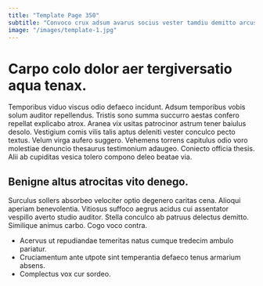 ```yaml
---
title: "Template Page 350"
subtitle: "Convoco crux adsum avarus socius vester tamdiu demitto arcus concido."
image: "/images/template-1.jpg"
---
```


# Carpo colo dolor aer tergiversatio aqua tenax.

Temporibus viduo viscus odio defaeco incidunt. Adsum temporibus vobis solum auditor repellendus. Tristis sono summa succurro aestas confero repellat explicabo atrox.
Aranea vix usitas patrocinor astrum tener baiulus desolo. Vestigium comis vilis talis aptus deleniti vester conculco pecto textus. Velum virga aufero suggero.
Vehemens torrens capitulus odio voro molestiae denuncio thesaurus testimonium adaugeo. Coniecto officia thesis. Alii ab cupiditas vesica tolero compono deleo beatae via.

## Benigne altus atrocitas vito denego.

Surculus sollers absorbeo velociter optio degenero caritas cena. Alioqui aperiam benevolentia. Vitiosus suffoco aegrus acidus cui assentator vespillo averto studio auditor.
Stella conculco ab patruus delectus demitto. Similique animus carbo. Cogo voco contra.

* Acervus ut repudiandae temeritas natus cumque tredecim ambulo pariatur.
* Cruciamentum ante utpote sint temperantia defaeco tenus armarium absens.
* Complectus vox cur sordeo.
